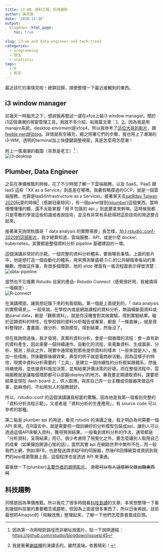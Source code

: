 ```yaml
---
title: i3-WM、資料工程、科技趨勢
author: 黃天原
date: '2020-11-16'
output:
  blogdown::html_page:
    toc: true
    
slug: i3-wm-and data-engineer-and-tech-trend
categories:
  - programming
  - 想法
  - statistic
tags:
  - R
  - 乾貨
---
```


最近該忙的事情完啦！總算回歸，順便整理一下最近接觸到的東西。

## i3 window manager
前幾天一時腦充之下，想說我再嘗試一邊在xfce上裝i3 window manager。關於i3這個潮潮的視窗管理工具，我就不多介紹，貼兩篇文章：[1](https://amdgigabyte.github.io/i3-wm)、[2](https://godliuyang.wang/2019/08/24/manjaro-i3wm-huan-jing-pei-zhi-pian/)。因為我是用manajro系統，desktop envirment是xfce4，所以我參考了[這位大哥的影片](https://youtu.be/rnZm3g_rbwM)，跟[feeble nerd的blog](http://feeblenerd.blogspot.com/2015/11/pretty-i3-with-xfce.html)。詳情就有空補充，總之照著它們的步驟，我也用上了潮潮的i3-WM，透明的terminal加上快捷鍵調整視窗，真是怎麼用怎麼潮！

附上一張潮潮的截圖（背景是老王）[^link]：  
![i3-desktop](/img/i3wm.png)

## Plumber, Data Engineer

之前在準備推甄的時候，花了不少時間了解一下雲端服務，以及 SaaS、PaaS 跟 IaaS 這些「XX as a Service」到底差在哪裡。我暑假略摸過的GCP，就是一個雲端服務，也算是IaaS(Infrastructure as a Service)。接著某天去[satRday Taiwan 2020](https://taiwan2020.satrdays.org/)玩耍的時候[^1]（感謝冠豪陪同），有一個panel提到[{plumber}](https://www.rplumber.io/)這個東西。當時懵懵懂懂的聽，還不太能掌握「用 R 包裝的 api 」到底要拿來幹嘛。這時候我都只是零散的學習這些知識或者說技術，並沒有非常有系統得把這些技術的用途整合起來。

接著某天詢問秋園哥「 data analysis 的實際場景」長怎樣，加上[rstudio::conf-2020的這部影片](https://rstudio.com/resources/rstudioconf-2020/deploying-end-to-end-data-science-with-shiny-plumber-and-pins/)，我才總算知道，雲端服務、API，或是什麼 docker、kubernetes，其實都是整個資料分析 pipeline 基礎建設的一環。

這個演講非常好的示範，一個完整的資料分析體系，要做哪些事情。上面的影片中，他是想打造一個自動化的體系，用來預測華盛頓 D.C.的公共腳踏車每站的車輛數。想做這件事，有很多個環節，他的 slide 裡面有一張流程圖表示得很清楚：  
![data-pipeline](/img/datapipe.png)

當然也不忘推薦 Rstudio 自家的產品- Rstudio Connect（感覺很好用，我被燒得一塌糊塗）：  
![R-connect](/img/rconnect.png)


在演講裡面，讓我想記錄下來的有兩個點。第一個是上面提到的，「 data analysis 的實際場景」。一般來說，在學校內或是網路課程的資料分析，無論橫斷面資料或是panal data，都是「觀察資料」，就是你沒機會對其做實驗，得到實驗結果。礙於這類資料的特性，在學校做的資料分析報告或專案，都是「一條直線」，就是資料整理好，畫畫圖、做分析、預測模型，得到結果，然後沒了。

但在我詢問過後，我才發現，真實的資料分析，會是一個循環的流程：會一直有新的資料產生，因此需要一個持續運作、自動化的流程，來蒐集資料、生成圖表、分析、預測；除此之外，現實中通常能對那些提供資料的樣本（一般來說是人），施加一些措施，然後觀察後續效果，典型的例子就是電商辦活動。因為這樣子的特性，現實中資料分析需要的「工具」，是建立一個持續性的分析框架跟體系，然後持續使用，並依據資料施加決策，並用結果評價決策的好壞。而在整個流程中，雲端服務就是讓每個環節都可以部屬(deploy)的地方。畢竟要定期讀取資料，還要把結果呈現在 dash board 上，供人取用，與其自己弄一台主機或伺服器來做這件事，挺麻煩的，不如用別人的服務就好。  

所以，rstudio::conf 的這個演講讓我相當的驚豔，因為他是我第一個看到完整的「資料分析流程示範」，又或者是「資料分析的生產應用」，有 source code 可以參考的那種。


第二點是 plumber api 的用途，看完 rstudio 的演講之後，我才明白為何需要一個 API 來用。在R語言中，就是需要把一個訓練好的分析模型包裝成api，讓別人可以透過這個API來輸入資料，獲得預測結果。一般看到資料分析的作法，通常都是「分析資料，呈現結果」而已，很少考慮除了視覺化之外，要怎麼讓別人取用自己的成果（如果擁抱開源心態的話）。當然其實 api 在網路世界中無所不在，而一般我們上網，例如滑FB，也是發送請求給FB的伺服器，然後FB回傳網頁或資訊到我們的app或瀏覽器上面，這個程序也是透過 API 來溝通。

最後放一下{plumber}[主要作者的說明影片](https://rstudio.com/resources/webinars/expanding-r-horizons-integrating-r-with-plumber-apis/)。 ~~怎麼可以有人這麼帥又做出酷東西阿~~

## 科技趨勢

同樣是因為準備推甄，所以我花了很多時間看[科技島讀](https://daodu.tech/)的文章。本來想整理一下看到幾個科技業的重要概念或趨勢，但因為上面提很多東西了，所以日後再說。目前最想把Amazon的「飛輪效應」整理起來，了解一下他們怎麼賣書賣成巨頭。

[^1]:我是衝著[謝益輝](https://yihui.org/)的演講去的。雖然遠端，依舊精彩！

[^link]:因為第一次用相對路徑而非網址放圖片，貼一下說明連結：<https://github.com/rstudio/blogdown/issues/45>
